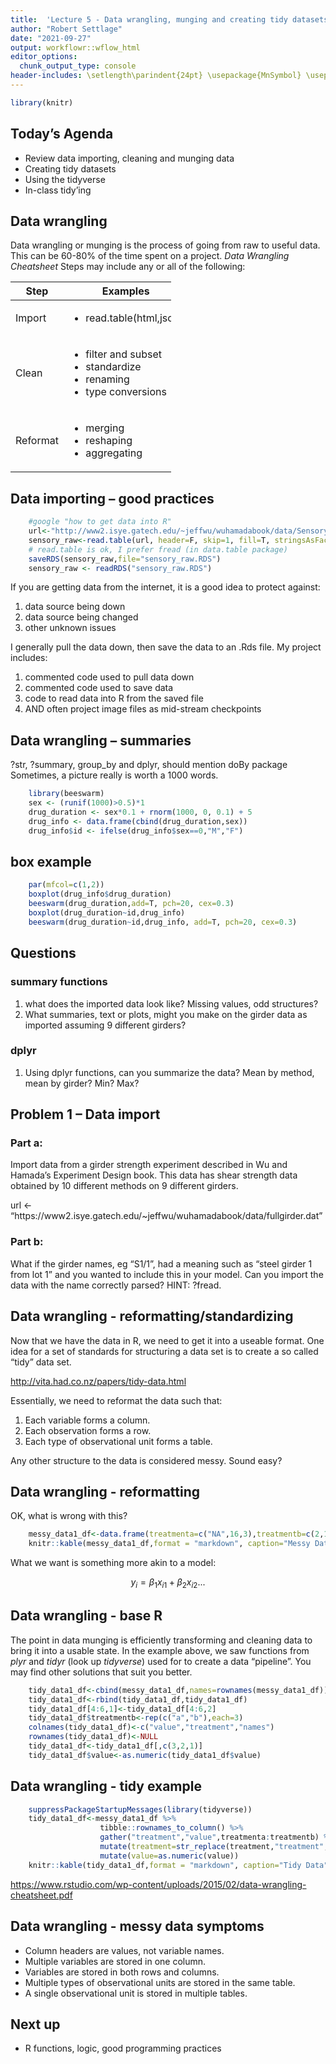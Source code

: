```yaml
---
title:  'Lecture 5 - Data wrangling, munging and creating tidy datasets'
author: "Robert Settlage"
date: "2021-09-27"
output: workflowr::wflow_html
editor_options:
  chunk_output_type: console
header-includes: \setlength\parindent{24pt} \usepackage{MnSymbol} \usepackage{mathrsfs}
---
```


```R
library(knitr)
```
## Today's Agenda

- Review data importing, cleaning and munging data
- Creating tidy datasets
- Using the tidyverse
- In-class tidy'ing

## Data wrangling

Data wrangling or munging is the process of going from raw to useful data.  This can be 60-80% of the time spent on a project.  *Data Wrangling Cheatsheet*  Steps may include any or all of the following:

+----------+-------------------------+
| Step     | Examples                |
+==========+=========================+
| Import   | - read.table(html,json) |
+----------+-------------------------+
| Clean    | - filter and subset     |
|          | - standardize           |
|          | - renaming              |
|          | - type conversions      |
+----------+-------------------------+
| Reformat | - merging               |
|          | - reshaping             |
|          | - aggregating           |
+----------+-------------------------+


## Data importing -- good practices

```r
    #google "how to get data into R"
    url<-"http://www2.isye.gatech.edu/~jeffwu/wuhamadabook/data/Sensory.dat"
    sensory_raw<-read.table(url, header=F, skip=1, fill=T, stringsAsFactors = F)
    # read.table is ok, I prefer fread (in data.table package)
    saveRDS(sensory_raw,file="sensory_raw.RDS")
    sensory_raw <- readRDS("sensory_raw.RDS")
```

If you are getting data from the internet, it is a good idea to protect against:

1. data source being down  
2. data source being changed  
3. other unknown issues  

I generally pull the data down, then save the data to an .Rds file.  My project includes:  

1. commented code used to pull data down  
2. commented code used to save data  
3. code to read data into R from the saved file  
4. AND often project image files as mid-stream checkpoints

## Data wrangling -- summaries

?str, ?summary, group_by and dplyr, should mention doBy package  
Sometimes, a picture really is worth a 1000 words.

```r
    library(beeswarm)
    sex <- (runif(1000)>0.5)*1
    drug_duration <- sex*0.1 + rnorm(1000, 0, 0.1) + 5
    drug_info <- data.frame(cbind(drug_duration,sex))
    drug_info$id <- ifelse(drug_info$sex==0,"M","F")
```

## box example
```r
    par(mfcol=c(1,2))
    boxplot(drug_info$drug_duration)
    beeswarm(drug_duration,add=T, pch=20, cex=0.3)
    boxplot(drug_duration~id,drug_info)
    beeswarm(drug_duration~id,drug_info, add=T, pch=20, cex=0.3)
```

## Questions

### summary functions
1. what does the imported data look like?  Missing values, odd structures?
2. What summaries, text or plots, might you make on the girder data as imported assuming 9 different girders? 

###  dplyr
1. Using dplyr functions, can you summarize the data? Mean by method, mean by girder?  Min? Max?


## Problem 1 -- Data import
### Part a: 
Import data from a girder strength experiment described in Wu and Hamada's Experiment Design book.  This data has shear strength data obtained by 10 different methods on 9 different girders.  

url <- "https://www2.isye.gatech.edu/~jeffwu/wuhamadabook/data/fullgirder.dat"

### Part b:
What if the girder names, eg "S1/1", had a meaning such as "steel girder 1 from lot 1" and you wanted to include this in your model.  Can you import the data with the name correctly parsed?  HINT: ?fread.


## Data wrangling - reformatting/standardizing

Now that we have the data in R, we need to get it into a useable format.  One idea for a set of standards for structuring a data set is to create a so called "tidy" data set.

<http://vita.had.co.nz/papers/tidy-data.html>

Essentially, we need to reformat the data such that:  

1. Each variable forms a column.  
2. Each observation forms a row.  
3. Each type of observational unit forms a table.  

Any other structure to the data is considered messy.  Sound easy?  

## Data wrangling - reformatting 

OK, what is wrong with this? 
```r
    messy_data1_df<-data.frame(treatmenta=c("NA",16,3),treatmentb=c(2,11,1),row.names=c("John Smith","Jane Doe","Mary Johnson"),stringsAsFactors=F)
    knitr::kable(messy_data1_df,format = "markdown", caption="Messy Data")
```
  
What we want is something more akin to a model:  

$$
y_i = \beta_1 x_{i1} + \beta_2 x_{i2} ...
$$

## Data wrangling - base R  

The point in data munging is efficiently transforming and cleaning data to bring it into a usable state.  In the example above, we saw functions from _plyr_ and _tidyr_ (look up _tidyverse_) used for to create a data "pipeline".  You may find other solutions that suit you better.

```r
    tidy_data1_df<-cbind(messy_data1_df,names=rownames(messy_data1_df))
    tidy_data1_df<-rbind(tidy_data1_df,tidy_data1_df)
    tidy_data1_df[4:6,1]<-tidy_data1_df[4:6,2]
    tidy_data1_df$treatmentb<-rep(c("a","b"),each=3)
    colnames(tidy_data1_df)<-c("value","treatment","names")
    rownames(tidy_data1_df)<-NULL
    tidy_data1_df<-tidy_data1_df[,c(3,2,1)]
    tidy_data1_df$value<-as.numeric(tidy_data1_df$value)
```

## Data wrangling - tidy example

```r
    suppressPackageStartupMessages(library(tidyverse))
    tidy_data1_df<-messy_data1_df %>%
                    tibble::rownames_to_column() %>%
                    gather("treatment","value",treatmenta:treatmentb) %>%
                    mutate(treatment=str_replace(treatment,"treatment","")) %>%
                    mutate(value=as.numeric(value))
    knitr::kable(tidy_data1_df,format = "markdown", caption="Tidy Data")
```

<https://www.rstudio.com/wp-content/uploads/2015/02/data-wrangling-cheatsheet.pdf>

## Data wrangling - messy data symptoms

- Column headers are values, not variable names.
- Multiple variables are stored in one column.
- Variables are stored in both rows and columns.
- Multiple types of observational units are stored in the same table.  
- A single observational unit is stored in multiple tables.

## Next up

+ R functions, logic, good programming practices
